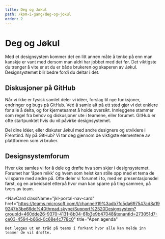```yaml
---
title: Deg og Jøkul
path: /kom-i-gang/deg-og-jokul
order: 2
---
```



# Deg og Jøkul

<Ingress>
    Med et designsystem kommer det en litt annen måte å tenke på enn man kanskje er vant med dersom man aldri har jobbet
    med det før. Det viktigste du trenger å vite er at du er både brukeren og skaperen av Jøkul. Designsystemet blir
    bedre fordi du deltar i det.
</Ingress>

## Diskusjoner på GitHub

Når vi ikke er fysisk samlet deler vi idéer, forslag til nye funksjoner, endringer og bugs på GitHub. Ved å samle alt på ett sted gjør vi det enklere for alle å delta, og for kjerneteamet å holde oversikt. Innleggene stammer som regel fra behov og diskusjoner ute i teamene, eller forumet. GitHub er ofte startpunktet hvis du vil påvirke designsystemet.

<Grid>
    <NavCard className="jkl-portal-nav-card" href="https://github.com/fremtind/jokul/discussions" title="Discussions">
        Del dine idéer, eller diskuter Jøkul med andre designere og utviklere i Fremtind.
    </NavCard>
    <NavCard
        className="jkl-portal-nav-card"
        href="https://www.figma.com/file/HOmcpKHfjHnS9f8397hfxU/Kurs%3A-Github-for-Designere"
        title="Lynkurs"
    >
        Ny på GitHub? Vi tar deg gjennom de viktigste elementene av plattformen som vi bruker.
    </NavCard>
</Grid>

## Designsystemforum

Hver uke samles vi for å dele og drøfte hva som skjer i designsystemet. Forumet har ‘åpen mikk’ og hvem som helst kan stille opp med et tema de vil sparre med andre på. Ofte deler vi forumet i to, med en presentasjonsdel først, og en arbeidsdel etterpå hvor man kan sparre på ting sammen, på tvers av team.

<NavCard
    className="jkl-portal-nav-card"
    href="https://teams.microsoft.com/l/channel/19%3adb7fc5da697547ad8a199247b3be66dc%40thread.skype/Support%2520Designsystem?groupId=460dde26-9370-4131-8b04-61b3e9b47048&tenantId=273051d7-ce03-4594-b66d-0c68e4c778c0"
    title="Åpen agenda"
>
    Det legges ut en tråd på teams i forkant hvor alle kan melde inn teamer de vil drøfte.
</NavCard>
